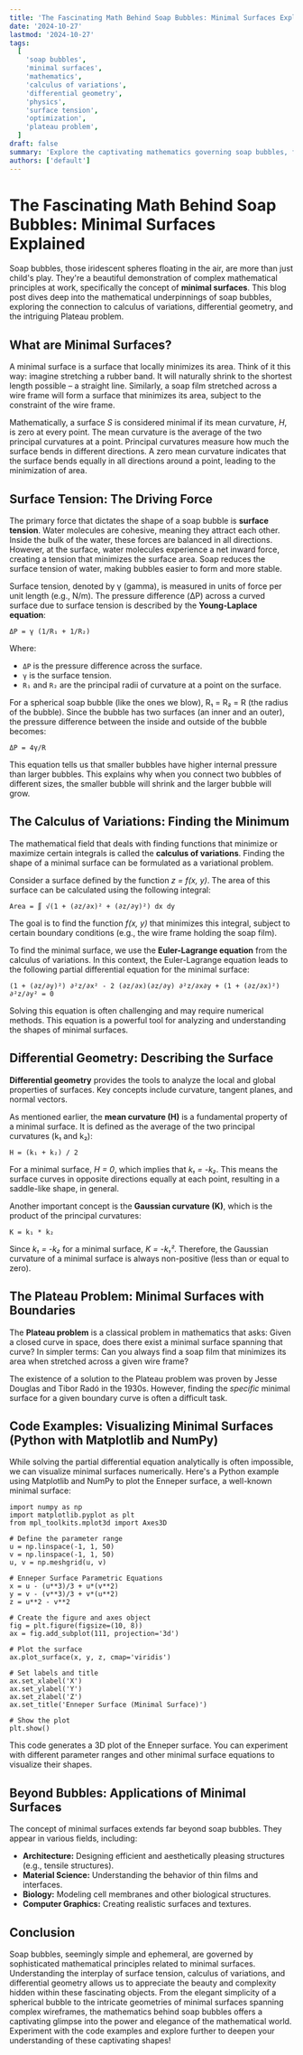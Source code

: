 ```yaml
---
title: 'The Fascinating Math Behind Soap Bubbles: Minimal Surfaces Explained'
date: '2024-10-27'
lastmod: '2024-10-27'
tags:
  [
    'soap bubbles',
    'minimal surfaces',
    'mathematics',
    'calculus of variations',
    'differential geometry',
    'physics',
    'surface tension',
    'optimization',
    'plateau problem',
  ]
draft: false
summary: 'Explore the captivating mathematics governing soap bubbles, focusing on minimal surfaces, surface tension, and the underlying principles of calculus of variations and differential geometry. Understand how soap bubbles naturally minimize their surface area while adhering to given constraints.'
authors: ['default']
---
```


# The Fascinating Math Behind Soap Bubbles: Minimal Surfaces Explained

Soap bubbles, those iridescent spheres floating in the air, are more than just child's play. They're a beautiful demonstration of complex mathematical principles at work, specifically the concept of **minimal surfaces**. This blog post dives deep into the mathematical underpinnings of soap bubbles, exploring the connection to calculus of variations, differential geometry, and the intriguing Plateau problem.

## What are Minimal Surfaces?

A minimal surface is a surface that locally minimizes its area. Think of it this way: imagine stretching a rubber band. It will naturally shrink to the shortest length possible – a straight line. Similarly, a soap film stretched across a wire frame will form a surface that minimizes its area, subject to the constraint of the wire frame.

Mathematically, a surface _S_ is considered minimal if its mean curvature, _H_, is zero at every point. The mean curvature is the average of the two principal curvatures at a point. Principal curvatures measure how much the surface bends in different directions. A zero mean curvature indicates that the surface bends equally in all directions around a point, leading to the minimization of area.

## Surface Tension: The Driving Force

The primary force that dictates the shape of a soap bubble is **surface tension**. Water molecules are cohesive, meaning they attract each other. Inside the bulk of the water, these forces are balanced in all directions. However, at the surface, water molecules experience a net inward force, creating a tension that minimizes the surface area. Soap reduces the surface tension of water, making bubbles easier to form and more stable.

Surface tension, denoted by γ (gamma), is measured in units of force per unit length (e.g., N/m). The pressure difference (ΔP) across a curved surface due to surface tension is described by the **Young-Laplace equation**:

```
ΔP = γ (1/R₁ + 1/R₂)
```

Where:

- `ΔP` is the pressure difference across the surface.
- `γ` is the surface tension.
- `R₁` and `R₂` are the principal radii of curvature at a point on the surface.

For a spherical soap bubble (like the ones we blow), R₁ = R₂ = R (the radius of the bubble). Since the bubble has two surfaces (an inner and an outer), the pressure difference between the inside and outside of the bubble becomes:

```
ΔP = 4γ/R
```

This equation tells us that smaller bubbles have higher internal pressure than larger bubbles. This explains why when you connect two bubbles of different sizes, the smaller bubble will shrink and the larger bubble will grow.

## The Calculus of Variations: Finding the Minimum

The mathematical field that deals with finding functions that minimize or maximize certain integrals is called the **calculus of variations**. Finding the shape of a minimal surface can be formulated as a variational problem.

Consider a surface defined by the function _z = f(x, y)_. The area of this surface can be calculated using the following integral:

```
Area = ∬ √(1 + (∂z/∂x)² + (∂z/∂y)²) dx dy
```

The goal is to find the function _f(x, y)_ that minimizes this integral, subject to certain boundary conditions (e.g., the wire frame holding the soap film).

To find the minimal surface, we use the **Euler-Lagrange equation** from the calculus of variations. In this context, the Euler-Lagrange equation leads to the following partial differential equation for the minimal surface:

```
(1 + (∂z/∂y)²) ∂²z/∂x² - 2 (∂z/∂x)(∂z/∂y) ∂²z/∂x∂y + (1 + (∂z/∂x)²) ∂²z/∂y² = 0
```

Solving this equation is often challenging and may require numerical methods. This equation is a powerful tool for analyzing and understanding the shapes of minimal surfaces.

## Differential Geometry: Describing the Surface

**Differential geometry** provides the tools to analyze the local and global properties of surfaces. Key concepts include curvature, tangent planes, and normal vectors.

As mentioned earlier, the **mean curvature (H)** is a fundamental property of a minimal surface. It is defined as the average of the two principal curvatures (k₁ and k₂):

```
H = (k₁ + k₂) / 2
```

For a minimal surface, _H = 0_, which implies that _k₁ = -k₂_. This means the surface curves in opposite directions equally at each point, resulting in a saddle-like shape, in general.

Another important concept is the **Gaussian curvature (K)**, which is the product of the principal curvatures:

```
K = k₁ * k₂
```

Since _k₁ = -k₂_ for a minimal surface, _K = -k₁²_. Therefore, the Gaussian curvature of a minimal surface is always non-positive (less than or equal to zero).

## The Plateau Problem: Minimal Surfaces with Boundaries

The **Plateau problem** is a classical problem in mathematics that asks: Given a closed curve in space, does there exist a minimal surface spanning that curve? In simpler terms: Can you always find a soap film that minimizes its area when stretched across a given wire frame?

The existence of a solution to the Plateau problem was proven by Jesse Douglas and Tibor Radó in the 1930s. However, finding the _specific_ minimal surface for a given boundary curve is often a difficult task.

## Code Examples: Visualizing Minimal Surfaces (Python with Matplotlib and NumPy)

While solving the partial differential equation analytically is often impossible, we can visualize minimal surfaces numerically. Here's a Python example using Matplotlib and NumPy to plot the Enneper surface, a well-known minimal surface:

```plaintext
import numpy as np
import matplotlib.pyplot as plt
from mpl_toolkits.mplot3d import Axes3D

# Define the parameter range
u = np.linspace(-1, 1, 50)
v = np.linspace(-1, 1, 50)
u, v = np.meshgrid(u, v)

# Enneper Surface Parametric Equations
x = u - (u**3)/3 + u*(v**2)
y = v - (v**3)/3 + v*(u**2)
z = u**2 - v**2

# Create the figure and axes object
fig = plt.figure(figsize=(10, 8))
ax = fig.add_subplot(111, projection='3d')

# Plot the surface
ax.plot_surface(x, y, z, cmap='viridis')

# Set labels and title
ax.set_xlabel('X')
ax.set_ylabel('Y')
ax.set_zlabel('Z')
ax.set_title('Enneper Surface (Minimal Surface)')

# Show the plot
plt.show()
```

This code generates a 3D plot of the Enneper surface. You can experiment with different parameter ranges and other minimal surface equations to visualize their shapes.

## Beyond Bubbles: Applications of Minimal Surfaces

The concept of minimal surfaces extends far beyond soap bubbles. They appear in various fields, including:

- **Architecture:** Designing efficient and aesthetically pleasing structures (e.g., tensile structures).
- **Material Science:** Understanding the behavior of thin films and interfaces.
- **Biology:** Modeling cell membranes and other biological structures.
- **Computer Graphics:** Creating realistic surfaces and textures.

## Conclusion

Soap bubbles, seemingly simple and ephemeral, are governed by sophisticated mathematical principles related to minimal surfaces. Understanding the interplay of surface tension, calculus of variations, and differential geometry allows us to appreciate the beauty and complexity hidden within these fascinating objects. From the elegant simplicity of a spherical bubble to the intricate geometries of minimal surfaces spanning complex wireframes, the mathematics behind soap bubbles offers a captivating glimpse into the power and elegance of the mathematical world. Experiment with the code examples and explore further to deepen your understanding of these captivating shapes!
